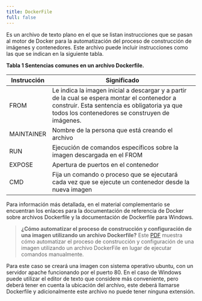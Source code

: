 ```yaml
---
title: DockerFile 
full: false
---
```


Es un archivo de texto plano en el que se listan instrucciones que se pasan al motor de Docker para la automatización del proceso de construcción de imágenes y contenedores. Este archivo puede incluir instrucciones como las que se indican en la siguiente tabla.

**Tabla 1 Sentencias comunes en un archivo Dockerfile.**

| Instrucción       | Significado                                                  |
| ------------------| -------------------------------------------------------------|
| FROM              | Le indica la imagen inicial a descargar y a partir de la cual se espera montar el contenedor a construir. Esta sentencia es obligatoria ya que todos los contenedores se construyen de imágenes.                 |
| MAINTAINER        | Nombre de la persona que está creando el archivo     |
| RUN               | Ejecución de comandos específicos sobre la imagen descargada en el FROM                                       |
| EXPOSE            | Apertura de puertos en el contenedor                                       |
| CMD               | Fija un comando o proceso que se ejecutará cada vez que se ejecute un contenedor desde la nueva imagen           |

Para información más detallada, en el material complementario se encuentran los enlaces para la documentación de referencia de Docker sobre archivos Dockerfile y la documentación de Dockerfile para Windows.

> **¿Cómo automatizar el proceso de construcción y configuración de una imagen utilizando un archivo Dockerfile?**
Este [PDF](https://zajuna.sena.edu.co/Repositorio/Titulada/institution/SENA/Tecnologia/228118/Contenido/OVA/CF44/downloads/dockerFile.pdf) muestra cómo automatizar el proceso de construcción y configuración de una imagen utilizando un archivo DockerFile en lugar de ejecutar comandos manualmente.

Para este caso se creará una imagen con sistema operativo ubuntu, con un servidor apache funcionando por el puerto 80. En el caso de Windows puede utilizar el editor de texto que considere más conveniente, pero deberá tener en cuenta la ubicación del archivo, este deberá llamarse Dockerfile y adicionalmente este archivo no puede tener ninguna extensión.
